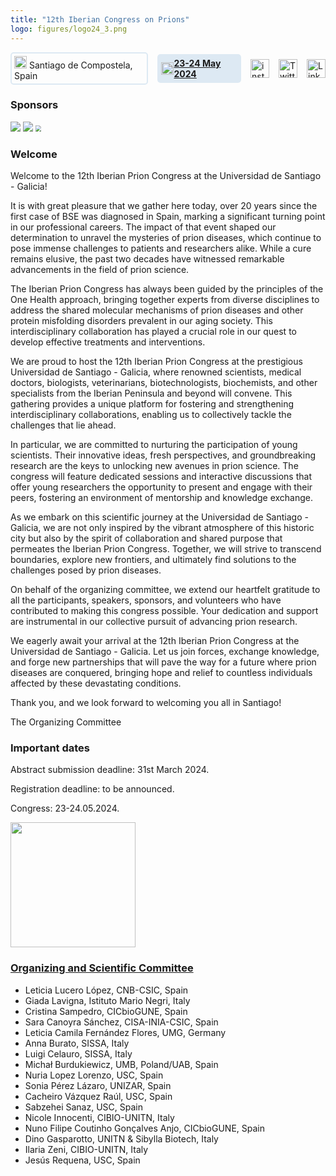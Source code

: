 ```yaml
---
title: "12th Iberian Congress on Prions"
logo: figures/logo24_3.png
---
```



```{=html}
<div class="row">
  <a href="visitsantiago.qmd" class="location-button">
    <img src="figures/pin-logo.png" alt="pin" width="20" height="20">
    Santiago de Compostela, Spain
  </a>
  <a href="programme.qmd" class="cal-text">
    <img src="figures/cal-logo.png" alt="pin" width="20" height="20">
    <strong>23-24 May 2024</strong>
    <!-- <a target="_blank" class="hover-additional-text" href="https://calendar.google.com/calendar/event?action=TEMPLATE&tmeid=N3NkOXFhM282M3E4cGIwYWdpaGc5MzhlNGIgZGluby5nYXNwYXI3QG0&tmsrc=dino.gaspar7%40gmail.com"><img border="0" src="https://www.google.com/calendar/images/ext/gc_button1_it.gif"> 
    </a><div class="hover-additional-text"><strong>save the date!</strong></div> -->
  </a>
  <div class="social-links-sidebar">
  <a href="https://www.instagram.com/iberianprionconference" target="_blank">
    <img src="figures/ig-icon.png" alt="instagram">
  </a>
  <a href="https://twitter.com/IberianPrion" target="_blank">
    <img src="figures/x-logo.png" alt="Twitter">
  </a>
  <a href="https://linkedin.com/company/iberianprionconference" target="_blank">
    <img src="figures/In-logo.png" alt="LinkedIn">
  </a>
  </div>
</div>

<!--
<div class="logo-social-container">
  <img src="figures/logo24_3.png" alt="logo" width="250" height="250"> 
<br>
<div class="social-text">
  <div class="descr">You can find us also on social media:</div>
<div class="social-links-sidebar">
  <a href="https://www.instagram.com/iberianprionconference" target="_blank">
    <img src="figures/ig-icon.png" alt="instagram">
  </a>
  <a href="https://twitter.com/IberianPrion" target="_blank">
    <img src="figures/x-logo.png" alt="Twitter">
  </a>
  <a href="https://linkedin.com/company/iberianprionconference" target="_blank">
    <img src="figures/In-logo.png" alt="LinkedIn">
  </a>
</div>
</div>
</div> -->
<style>
  .descr {
    display: flex;
    align-items: center;
  }
  .row {
    display: flex;
    flex-direction: row;
    gap: 15px;
    align-items: center;
  } 
  .location-button {
    text-decoration : none;
    border: 2px solid #dde9f3;
    padding : 4px;
    border-radius: 5px;
  }
  .cal-text {
    display: flex;
    align-items: center;
    background-color: #dde9f3;
    border-radius: 5px;
    padding : 6px;
  }

  .hover-additional-text {
    display: none;
    margin-left: 10px; /* Adjust as needed */
    opacity: 0;
    text-decoration: none;
    color : black;
    /*transition: opacity 1.5s ease-in-out; /* Add a transition */
  }

  /* ADD BACK WHEN HAVE CALENDAR LINK */
  
  /*.cal-text:hover .hover-additional-text {
    display: inline;
    opacity: 1;
  }*/
  
  /*
  .social-text {
    display: flex;
    text-align: center;
    max-width: 600px;
    flex-direction: row;
    justify-content: center;
    align-items: stretch;
    padding-bottom: 15px;
    padding-top: 15px;
    background-color: #0299ce05;
    border-radius: 12px;
    gap: 15px;
    box-shadow: 2px 2px 5px rgb(0 125 169 / 35%);
  }
  .logo-social-container {
    display: flex;
    flex-wrap: wrap; 
    justify-content: left; 
    align-items: center;
    gap: 10px; 
  }
  */
  .social-links-sidebar a:hover img {
    transform: scale(1.2);
    gap: 20px;
  }

  .social-links-sidebar {
    display: flex;
    justify-content: center; /* Center items horizontally */
    align-items: center; /* Center items vertically */
    gap: 15px; /* Adjust spacing between items */
  }
  /*.cal-text:hover {
    content: "This is the text block that appears when hovering.";
    display: block;
    background-color: #0ff;
    color: #0299ce;
    padding: 10px;
    border-radius: 5px;
    /*position: absolute;
    top: 100%;
    left: 50%;
    transform: translateX(-50%);
    z-index: 2;
  }
  */

  .social-links-sidebar a {
    display: flex;
    flex-wrap: wrap; /* Wrap cards to the next line if necessary */
    gap: 10px; /* Adjust spacing between cards */
  }
  .social-links-sidebar img {
    width: 30px;
    height: 30px;
  }

  @media (max-width: 600px) {
    .row {
      flex-direction: column;
      align-items: center;
    }
    .logo-social-container {
      flex-direction: column;
    }
    .social-links-sidebar {
    display: flex;
    flex-wrap: wrap;
    justify-content: center;
    align-items: center;
    align-content: flex-start;
    }
  }
</style>
```
### Sponsors 
<img src="figures/usc.svg"> <img src="figures/Logo-Proquinorte.avif"> <img src="figures/vjl.jpg" style="zoom:60%;">

### Welcome

Welcome to the 12th Iberian Prion Congress at the Universidad de Santiago - Galicia!

It is with great pleasure that we gather here today, over 20 years since the first case of BSE was diagnosed in Spain, marking a significant turning point in our professional careers. The impact of that event shaped our determination to unravel the mysteries of prion diseases, which continue to pose immense challenges to patients and researchers alike. While a cure remains elusive, the past two decades have witnessed remarkable advancements in the field of prion science.

The Iberian Prion Congress has always been guided by the principles of the One Health approach, bringing together experts from diverse disciplines to address the shared molecular mechanisms of prion diseases and other protein misfolding disorders prevalent in our aging society. This interdisciplinary collaboration has played a crucial role in our quest to develop effective treatments and interventions.

We are proud to host the 12th Iberian Prion Congress at the prestigious Universidad de Santiago - Galicia, where renowned scientists, medical doctors, biologists, veterinarians, biotechnologists, biochemists, and other specialists from the Iberian Peninsula and beyond will convene. This gathering provides a unique platform for fostering and strengthening interdisciplinary collaborations, enabling us to collectively tackle the challenges that lie ahead.

In particular, we are committed to nurturing the participation of young scientists. Their innovative ideas, fresh perspectives, and groundbreaking research are the keys to unlocking new avenues in prion science. The congress will feature dedicated sessions and interactive discussions that offer young researchers the opportunity to present and engage with their peers, fostering an environment of mentorship and knowledge exchange.

As we embark on this scientific journey at the Universidad de Santiago - Galicia, we are not only inspired by the vibrant atmosphere of this historic city but also by the spirit of collaboration and shared purpose that permeates the Iberian Prion Congress. Together, we will strive to transcend boundaries, explore new frontiers, and ultimately find solutions to the challenges posed by prion diseases.

On behalf of the organizing committee, we extend our heartfelt gratitude to all the participants, speakers, sponsors, and volunteers who have contributed to making this congress possible. Your dedication and support are instrumental in our collective pursuit of advancing prion research.

We eagerly await your arrival at the 12th Iberian Prion Congress at the Universidad de Santiago - Galicia. Let us join forces, exchange knowledge, and forge new partnerships that will pave the way for a future where prion diseases are conquered, bringing hope and relief to countless individuals affected by these devastating conditions.

Thank you, and we look forward to welcoming you all in Santiago!

The Organizing Committee


### Important dates

Abstract submission deadline: 31st March 2024.

Registration deadline: to be announced.

Congress: 23-24.05.2024.

<img src="figures/santiago1.jpg" width="200" height="200">

### [Organizing and Scientific Committee](committee.html)

- Leticia Lucero López, CNB-CSIC, Spain
- Giada Lavigna, Istituto Mario Negri, Italy
- Cristina Sampedro, CICbioGUNE, Spain
- Sara Canoyra Sánchez, CISA-INIA-CSIC, Spain
- Leticia Camila Fernández Flores, UMG, Germany
- Anna Burato, SISSA, Italy
- Luigi Celauro, SISSA, Italy
- Michał Burdukiewicz, UMB, Poland/UAB, Spain
- Nuria Lopez Lorenzo, USC, Spain
- Sonia Pérez Lázaro, UNIZAR, Spain
- Cacheiro Vázquez Raúl, USC, Spain
- Sabzehei Sanaz, USC, Spain
- Nicole Innocenti, CIBIO-UNITN, Italy
- Nuno Filipe Coutinho Gonçalves Anjo, CICbioGUNE, Spain
- Dino Gasparotto, UNITN & Sibylla Biotech, Italy
- Ilaria Zeni, CIBIO-UNITN, Italy
- Jesús Requena, USC, Spain


<!-- register now! button cool effect + code on sidebar_mods.css -->
```{=html}
<script>
window.onload = function() {
  var sidebarLinks = document.querySelectorAll('.sidebar-item-container a');
  for (var i = 0; i < sidebarLinks.length; i++) {
    if (sidebarLinks[i].textContent.trim() === 'UPLOAD YOUR ABSTRACT!') {
      sidebarLinks[i].classList.add('abstract-button');
    }
    if (sidebarLinks[i].textContent.trim() === 'REGISTER NOW!') {
      sidebarLinks[i].classList.add('register-button');
    }
  }
};
</script>
```